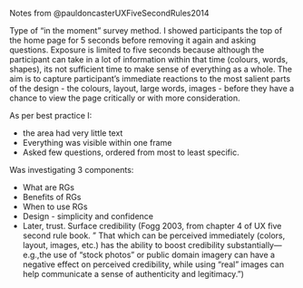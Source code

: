 Notes from @pauldoncasterUXFiveSecondRules2014

Type of "in the moment" survey method. I showed participants the top of the home page for 5 seconds before removing it again and asking questions. Exposure is limited to five seconds because although the participant can take in a lot of information within that time (colours, words, shapes), its not sufficient time to make sense of everything as a whole. The aim is to capture participant's immediate reactions to the most salient parts of the design - the colours, layout, large words, images - before they have a chance to view the page critically or with more consideration. 

As per best practice I:

* the area had very little text
* Everything was visible within one frame
* Asked few questions, ordered from most to least specific.

Was investigating 3 components:

* What are RGs 
* Benefits of RGs
* When to use RGs
* Design - simplicity and confidence
* Later, trust. Surface credibility (Fogg 2003, from chapter 4 of UX five second rule book. " That which can be perceived immediately (colors, layout, images, etc.) has the ability to boost credibility substantially—e.g.,the use of “stock photos” or public domain imagery can have a negative effect on perceived credibility, while using “real” images can help communicate a sense of authenticity and legitimacy.")